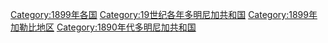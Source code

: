 [[Category:1899年各国|Category:1899年各国]]
[[Category:19世纪各年多明尼加共和国|Category:19世纪各年多明尼加共和国]]
[[Category:1899年加勒比地区|Category:1899年加勒比地区]]
[[Category:1890年代多明尼加共和国|Category:1890年代多明尼加共和国]]